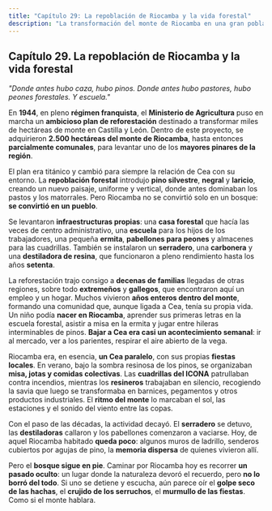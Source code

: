 ```yaml
---
title: "Capítulo 29: La repoblación de Riocamba y la vida forestal"
description: "La transformación del monte de Riocamba en una gran población forestal durante el régimen franquista."
---
```


## **Capítulo 29. La repoblación de Riocamba y la vida forestal**

*"Donde antes hubo caza, hubo pinos. Donde antes hubo pastores, hubo peones forestales. Y escuela."*

En **1944**, en pleno **régimen franquista**, el **Ministerio de Agricultura** puso en marcha un **ambicioso plan de reforestación** destinado a transformar miles de hectáreas de monte en Castilla y León. Dentro de este proyecto, se adquirieron **2.500 hectáreas del monte de Riocamba**, hasta entonces **parcialmente comunales**, para levantar uno de los **mayores pinares de la región**.

El plan era titánico y cambió para siempre la relación de Cea con su entorno. La **repoblación forestal** introdujo **pino silvestre**, **negral** y **laricio**, creando un nuevo paisaje, uniforme y vertical, donde antes dominaban los pastos y los matorrales. Pero Riocamba no se convirtió solo en un bosque: **se convirtió en un pueblo**.

Se levantaron **infraestructuras propias**: una **casa forestal** que hacía las veces de centro administrativo, una **escuela** para los hijos de los trabajadores, una pequeña **ermita**, **pabellones para peones** y almacenes para las cuadrillas. También se instalaron un **serradero**, una **carbonera** y una **destiladora de resina**, que funcionaron a pleno rendimiento hasta los años **setenta**.

La reforestación trajo consigo a **decenas de familias** llegadas de otras regiones, sobre todo **extremeños** y **gallegos**, que encontraron aquí un empleo y un hogar. Muchos vivieron **años enteros dentro del monte**, formando una comunidad que, aunque ligada a Cea, tenía su propia vida. Un niño podía **nacer en Riocamba**, aprender sus primeras letras en la escuela forestal, asistir a misa en la ermita y jugar entre hileras interminables de pinos. **Bajar a Cea era casi un acontecimiento semanal**: ir al mercado, ver a los parientes, respirar el aire abierto de la vega.

Riocamba era, en esencia, **un Cea paralelo**, con sus propias **fiestas locales**. En verano, bajo la sombra resinosa de los pinos, se organizaban **misa, jotas y comidas colectivas**. Las **cuadrillas del ICONA** patrullaban contra incendios, mientras los **resineros** trabajaban en silencio, recogiendo la savia que luego se transformaba en barnices, pegamentos y otros productos industriales. El **ritmo del monte** lo marcaban el sol, las estaciones y el sonido del viento entre las copas.

Con el paso de las décadas, la actividad decayó. El **serradero** se detuvo, las **destiladoras** callaron y los pabellones comenzaron a vaciarse. Hoy, de aquel Riocamba habitado **queda poco**: algunos muros de ladrillo, senderos cubiertos por agujas de pino, la **memoria dispersa** de quienes vivieron allí.

Pero el **bosque sigue en pie**. Caminar por Riocamba hoy es recorrer **un pasado oculto**: un lugar donde la naturaleza devoró el recuerdo, pero **no lo borró del todo**. Si uno se detiene y escucha, aún parece oír el **golpe seco de las hachas**, el **crujido de los serruchos**, el **murmullo de las fiestas**. Como si el monte hablara.